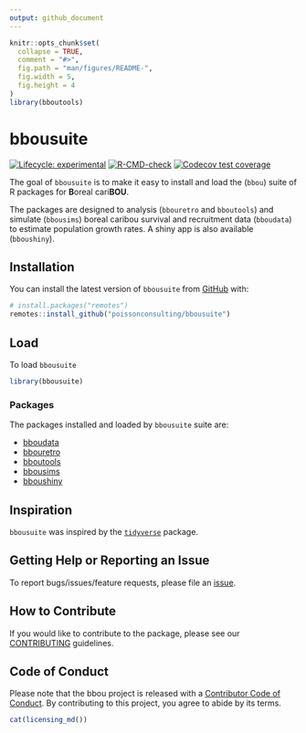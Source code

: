 ```yaml
---
output: github_document
---
```


<!-- README.md is generated from README.Rmd. Please edit that file -->

```r
knitr::opts_chunk$set(
  collapse = TRUE,
  comment = "#>",
  fig.path = "man/figures/README-",
  fig.width = 5,
  fig.height = 4
)
library(bboutools)
```

# bbousuite

<!-- badges: start -->
[![Lifecycle: experimental](https://img.shields.io/badge/lifecycle-experimental-orange.svg)](https://lifecycle.r-lib.org/articles/stages.html#experimental)
[![R-CMD-check](https://github.com/poissonconsulting/bbousuite/actions/workflows/R-CMD-check.yaml/badge.svg)](https://github.com/poissonconsulting/bbousuite/actions/workflows/R-CMD-check.yaml)
[![Codecov test coverage](https://codecov.io/gh/poissonconsulting/bbousuite/branch/main/graph/badge.svg)](https://app.codecov.io/gh/poissonconsulting/bbousuite?branch=main)
<!-- badges: end -->

The goal of `bbousuite` is to make it easy to install and load the (`bbou`) suite of
R packages for **B**oreal cari**BOU**.

The packages are designed to analysis (`bbouretro` and `bboutools`) and simulate (`bbousims`) boreal caribou survival and recruitment data (`bboudata`) to estimate population growth rates. A shiny app is also available (`bboushiny`). 

## Installation

You can install the latest version of `bbousuite` from [GitHub](https://github.com/poissonconsulting/bbousuite) with:

``` r
# install.packages("remotes")
remotes::install_github("poissonconsulting/bbousuite")
```

## Load

To load `bbousuite`

```r
library(bbousuite)
```

### Packages

The packages installed and loaded by `bbousuite` suite are:

- [bboudata](https://github.com/poissonconsulting/bboudata)
- [bbouretro](https://github.com/poissonconsulting/bbouretro)
- [bboutools](https://github.com/poissonconsulting/bboutools)
- [bbousims](https://github.com/poissonconsulting/bbousims)
- [bboushiny](https://github.com/poissonconsulting/bboushiny)

## Inspiration

`bbousuite` was inspired by the [`tidyverse`](https://github.com/tidyverse/tidyverse) package.

## Getting Help or Reporting an Issue

To report bugs/issues/feature requests, please file an [issue](https://github.com/poissonconsulting/bbousuite/issues/).

## How to Contribute

If you would like to contribute to the package, please see our 
[CONTRIBUTING](https://github.com/poissonconsulting/bbousuite/blob/master/.github/CONTRIBUTING.md) guidelines.

## Code of Conduct

Please note that the bbou project is released with a [Contributor Code of Conduct](https://contributor-covenant.org/version/2/1/CODE_OF_CONDUCT.html). By contributing to this project, you agree to abide by its terms.

```r
cat(licensing_md())
```
